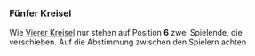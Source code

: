 ### Fünfer Kreisel

Wie [Vierer Kreisel](/drills/kreisel-4.qmd) nur stehen auf Position **6** zwei Spielende, die verschieben. Auf die Abstimmung zwischen den Spielern achten
